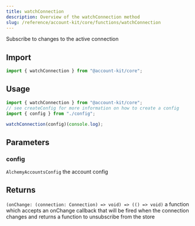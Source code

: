 ```yaml
---
title: watchConnection
description: Overview of the watchConnection method
slug: /reference/account-kit/core/functions/watchConnection
---
```



Subscribe to changes to the active connection

## Import

```ts
import { watchConnection } from "@account-kit/core";
```

## Usage

```ts
import { watchConnection } from "@account-kit/core";
// see createConfig for more information on how to create a config
import { config } from "./config";

watchConnection(config)(console.log);
```

## Parameters

### config

`AlchemyAccountsConfig`
the account config

## Returns

`(onChange: (connection: Connection) => void) => (() => void)`
a function which accepts an onChange callback that will be fired when the connection changes and returns a function to unsubscribe from the store
